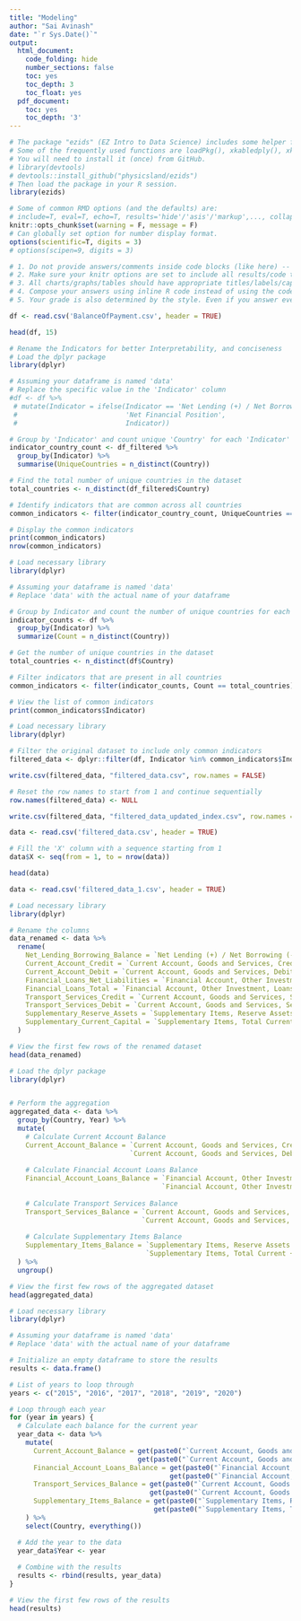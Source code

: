 ```yaml
---
title: "Modeling"
author: "Sai Avinash"
date: "`r Sys.Date()`"
output:
  html_document:
    code_folding: hide
    number_sections: false
    toc: yes
    toc_depth: 3
    toc_float: yes
  pdf_document:
    toc: yes
    toc_depth: '3'
---
```


```r
# The package "ezids" (EZ Intro to Data Science) includes some helper functions we developed for the course. 
# Some of the frequently used functions are loadPkg(), xkabledply(), xkablesummary(), uzscale(), etc.
# You will need to install it (once) from GitHub.
# library(devtools)
# devtools::install_github("physicsland/ezids")
# Then load the package in your R session.
library(ezids)
```

```r
# Some of common RMD options (and the defaults) are: 
# include=T, eval=T, echo=T, results='hide'/'asis'/'markup',..., collapse=F, warning=T, message=T, error=T, cache=T, fig.width=6, fig.height=4, fig.dim=c(6,4) #inches, fig.align='left'/'center','right', 
knitr::opts_chunk$set(warning = F, message = F)
# Can globally set option for number display format.
options(scientific=T, digits = 3) 
# options(scipen=9, digits = 3) 
```

```r
# 1. Do not provide answers/comments inside code blocks (like here) -- those are notes between coders/self and will be ignored for grading. 
# 2. Make sure your knitr options are set to include all results/code to be graded in the final document.
# 3. All charts/graphs/tables should have appropriate titles/labels/captions. 
# 4. Compose your answers using inline R code instead of using the code-block output as much as you can. 
# 5. Your grade is also determined by the style. Even if you answer everything correctly, but the .html does not look appealing, you will not get full credit. Pay attention to the details that we mentioned in class/homework and in previous sample .Rmd files. For example, how to use #, ##, ###, ..., bold face, italics, inline codes, tables, ..., {results = "asis"}, use of colors in plots/ggplots, and so forth.
```

```r
df <- read.csv('BalanceOfPayment.csv', header = TRUE)
```

```r
head(df, 15)
```

```r
# Rename the Indicators for better Interpretability, and conciseness
# Load the dplyr package
library(dplyr)

# Assuming your dataframe is named 'data'
# Replace the specific value in the 'Indicator' column
#df <- df %>%
 # mutate(Indicator = ifelse(Indicator == 'Net Lending (+) / Net Borrowing (-) (Balance from Current and Capital Account), US Dollars',
 #                           'Net Financial Position',
 #                           Indicator))
```

```r
# Group by 'Indicator' and count unique 'Country' for each 'Indicator'
indicator_country_count <- df_filtered %>%
  group_by(Indicator) %>%
  summarise(UniqueCountries = n_distinct(Country))

# Find the total number of unique countries in the dataset
total_countries <- n_distinct(df_filtered$Country)

# Identify indicators that are common across all countries
common_indicators <- filter(indicator_country_count, UniqueCountries == total_countries)

# Display the common indicators
print(common_indicators)
nrow(common_indicators)
```


```r
# Load necessary library
library(dplyr)

# Assuming your dataframe is named 'data'
# Replace 'data' with the actual name of your dataframe

# Group by Indicator and count the number of unique countries for each
indicator_counts <- df %>%
  group_by(Indicator) %>%
  summarize(Count = n_distinct(Country))

# Get the number of unique countries in the dataset
total_countries <- n_distinct(df$Country)

# Filter indicators that are present in all countries
common_indicators <- filter(indicator_counts, Count == total_countries)

# View the list of common indicators
print(common_indicators$Indicator)
```

```r
# Load necessary library
library(dplyr)

# Filter the original dataset to include only common indicators
filtered_data <- dplyr::filter(df, Indicator %in% common_indicators$Indicator)

write.csv(filtered_data, "filtered_data.csv", row.names = FALSE)
```

```r
# Reset the row names to start from 1 and continue sequentially
row.names(filtered_data) <- NULL

write.csv(filtered_data, "filtered_data_updated_index.csv", row.names = FALSE)
```


```r
data <- read.csv('filtered_data.csv', header = TRUE)
```

```r
# Fill the 'X' column with a sequence starting from 1
data$X <- seq(from = 1, to = nrow(data))

head(data)
```

```r
data <- read.csv('filtered_data_1.csv', header = TRUE)
```

```r
# Load necessary library
library(dplyr)

# Rename the columns
data_renamed <- data %>%
  rename(
    Net_Lending_Borrowing_Balance = `Net Lending (+) / Net Borrowing (-) (Balance from Current and Capital Account), US Dollars`,
    Current_Account_Credit = `Current Account, Goods and Services, Credit, US Dollars`,
    Current_Account_Debit = `Current Account, Goods and Services, Debit, US Dollars`,
    Financial_Loans_Net_Liabilities = `Financial Account, Other Investment, Loans, Net Incurrence of Liabilities, US Dollars`,
    Financial_Loans_Total = `Financial Account, Other Investment, Loans, US Dollars`,
    Transport_Services_Credit = `Current Account, Goods and Services, Services, Transport, Credit, US Dollars`,
    Transport_Services_Debit = `Current Account, Goods and Services, Services, Transport, Debit, US Dollars`,
    Supplementary_Reserve_Assets = `Supplementary Items, Reserve Assets (with Fund Record), US Dollars`,
    Supplementary_Current_Capital = `Supplementary Items, Total Current + Capital Account, US Dollars`
  )

# View the first few rows of the renamed dataset
head(data_renamed)
```





```r
# Load the dplyr package
library(dplyr)


# Perform the aggregation
aggregated_data <- data %>%
  group_by(Country, Year) %>%
  mutate(
    # Calculate Current Account Balance
    Current_Account_Balance = `Current Account, Goods and Services, Credit, US Dollars` - 
                              `Current Account, Goods and Services, Debit, US Dollars`,
    
    # Calculate Financial Account Loans Balance
    Financial_Account_Loans_Balance = `Financial Account, Other Investment, Loans, Net Incurrence of Liabilities, US Dollars` + 
                                      `Financial Account, Other Investment, Loans, US Dollars`,
    
    # Calculate Transport Services Balance
    Transport_Services_Balance = `Current Account, Goods and Services, Services, Transport, Credit, US Dollars` - 
                                 `Current Account, Goods and Services, Services, Transport, Debit, US Dollars`,
    
    # Calculate Supplementary Items Balance
    Supplementary_Items_Balance = `Supplementary Items, Reserve Assets (with Fund Record), US Dollars` + 
                                  `Supplementary Items, Total Current + Capital Account, US Dollars`
  ) %>%
  ungroup()

# View the first few rows of the aggregated dataset
head(aggregated_data)

```

```r
# Load necessary library
library(dplyr)

# Assuming your dataframe is named 'data'
# Replace 'data' with the actual name of your dataframe

# Initialize an empty dataframe to store the results
results <- data.frame()

# List of years to loop through
years <- c("2015", "2016", "2017", "2018", "2019", "2020")

# Loop through each year
for (year in years) {
  # Calculate each balance for the current year
  year_data <- data %>%
    mutate(
      Current_Account_Balance = get(paste0("`Current Account, Goods and Services, Credit, US Dollars_", year)) - 
                                get(paste0("`Current Account, Goods and Services, Debit, US Dollars_", year)),
      Financial_Account_Loans_Balance = get(paste0("`Financial Account, Other Investment, Loans, Net Incurrence of Liabilities, US Dollars_", year)) + 
                                        get(paste0("`Financial Account, Other Investment, Loans, US Dollars_", year)),
      Transport_Services_Balance = get(paste0("`Current Account, Goods and Services, Services, Transport, Credit, US Dollars_", year)) - 
                                   get(paste0("`Current Account, Goods and Services, Services, Transport, Debit, US Dollars_", year)),
      Supplementary_Items_Balance = get(paste0("`Supplementary Items, Reserve Assets (with Fund Record), US Dollars_", year)) + 
                                    get(paste0("`Supplementary Items, Total Current + Capital Account, US Dollars_", year))
    ) %>%
    select(Country, everything())

  # Add the year to the data
  year_data$Year <- year
  
  # Combine with the results
  results <- rbind(results, year_data)
}

# View the first few rows of the results
head(results)

```